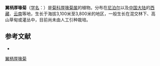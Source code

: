 {{Speciesbox
| name = 翼柄厚喙菊
| status = 
| status_system = 
| image =
| genus = Dubyaea
| species = pteropoda
| authority = Shih in Act.
}}

'''翼柄厚喙菊'''（[[学名|学名]]：{{lang|la|''Dubyaea pteropoda''}}）是[[菊科|菊科]][[厚喙菊属|厚喙菊属]]的植物。分布在[[尼泊尔|尼泊尔]]以及[[中国大陆|中国大陆]]的[[西藏|西藏]]、[[云南|云南]]等地，生长于海拔3,100米至3,800米的地区，一般生长在混交林下、高山草甸或灌丛中，目前尚未由人工引种栽培。

== 参考文献 ==
<div class="references-small">
* {{cite web| url =http://www.bioinfo.cn/db05/KmzwSpecies.php?action=view&id=4732| title =翼柄厚喙菊| work =《中国高等植物数据库全库》| publisher =中国科学院微生物研究所| author =昆明植物研究所| accessdate =2009-02-25}}{{dead link|date=2018年4月 |bot=InternetArchiveBot |fix-attempted=yes }}
</div>
{{Taxonbar|from=Q15231416}}

[[Category:厚喙菊属|翼柄厚喙菊]]


{{植物小作品}}